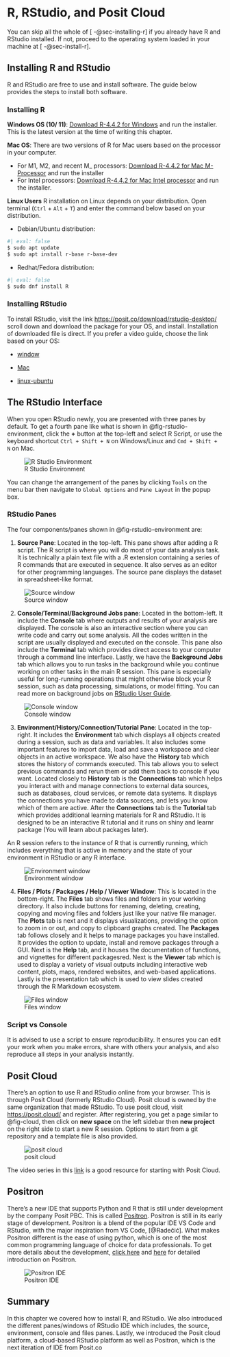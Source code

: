 # R, RStudio, and Posit Cloud {#sec-environ}

::: {.callout-note appearnce="simple"}
You can skip all the whole of [ -@sec-installing-r] if you already have R and RStudio installed. If not, proceed to the operating system loaded in your machine at [ -@sec-install-r].
:::

## Installing R and RStudio {#sec-installing-r}

R and RStudio are free to use and install software. The guide below provides the steps to install both software.

### Installing R {#sec-install-r}

**Windows OS (10/ 11)**:  <a href="https://cran.rstudio.com/bin/windows/base/R-4.4.2-win.exe" title="Download R version 4.4.2, Big Sur" download="R-4.4.2-latest-64-bit">Download R-4.4.2 for Windows</a> and run the installer. This is the latest version at the time of writing this chapter.

**Mac OS**: There are two versions of R for Mac users based on the processor in your computer.

-   For M1, M2, and recent M_ processors: <a href="https://cran.rstudio.com/bin/macosx/big-sur-arm64/base/R-4.4.2-arm64.pkg" title="R R version 4.4.2, Big Sur" download="R-4.4.2-latest-64-bit">Download R-4.4.2 for Mac M-Processor</a> and run the installer
-   For Intel processors: <a href="https://cran.r-project.org/bin/macosx/big-sur-x86_64/base/R-4.4.2-x86_64.pkg" title="R R version 4.4.2, Big Sur" download="R-4.4.2-latest-64-bit">Download R-4.4.2 for Mac Intel processor</a> and run the installer.

**Linux Users** R installation on Linux depends on your distribution. Open terminal (`Ctrl` + `Alt` + `T`) and enter the command below based on your distribution.

-   Debian/Ubuntu distribution:

``` .bash
#| eval: false
$ sudo apt update
$ sudo apt install r-base r-base-dev
```

-   Redhat/Fedora distribution:

``` .bash
#| eval: false
$ sudo dnf install R
```

### Installing RStudio

To install RStudio, visit the link <https://posit.co/download/rstudio-desktop/> scroll down and download the package for your OS, and install. Installation of downloaded file is direct. If you prefer a video guide, choose the link based on your OS:

-   [window](https://www.youtube.com/watch?v=KUb_NYa4m3g)

-   [Mac](https://drive.google.com/file/d/1haHA_2r6L4D_VcBdTcgH53dcTbGV78_2/view?usp=drive_link)

-   [linux-ubuntu](https://www.youtube.com/watch?v=Uw9fWa-hVdc)

## The RStudio Interface

When you open RStudio newly, you are presented with three panes by default. To get a fourth pane like what is shown in @fig-rstudio-environment, click the **+** button at the top-left and select R Script, or use the keyboard shortcut `Ctrl + Shift + N` on Windows/Linux and `Cmd + Shift + N` on Mac.

![R Studio Environment](images/r_interface.png){#fig-rstudio-environment .lightbox}

You can change the arrangement of the panes by clicking `Tools` on the menu bar then navigate to `Global Options` and `Pane Layout` in the popup box.

### RStudio Panes {#sec-panes}

The four components/panes shown in @fig-rstudio-environment are:

1.  **Source Pane**: Located in the top-left. This pane shows after adding a R script. The R script is where you will do most of your data analysis task. It is technically a plain text file with a .R extension containing a series of R commands that are executed in sequence. It also serves as an editor for other programming languages. The source pane displays the dataset in spreadsheet-like format.

![Source window](images/rscript.png){.lightbox}

2.  **Console/Terminal/Background Jobs pane**: Located in the bottom-left. It include the **Console** tab where outputs and results of your analysis are displayed. The console is also an interactive section where you can write code and carry out some analysis. All the codes written in the script are usually displayed and executed on the console. This pane also include the **Terminal** tab which provides direct access to your computer through a command line interface. Lastly, we have the **Background Jobs** tab which allows you to run tasks in the background while you continue working on other tasks in the main R session. This pane is especially useful for long-running operations that might otherwise block your R session, such as data processing, simulations, or model fitting. You can read more on background jobs on [RStudio User Guide](https://docs.posit.co/ide/user/ide/guide/tools/jobs.html).

![Console window](images/console.png){.lightbox}

3.  **Environment/History/Connection/Tutorial Pane**: Located in the top-right. It includes the **Environment** tab which displays all objects created during a session, such as data and variables. It also includes some important features to import data, load and save a workspace and clear objects in an active workspace. We also have the **History** tab which stores the history of commands executed. This tab allows you to select previous commands and rerun them or add them back to console if you want. Located closely to **History** tab is the **Connections** tab which helps you interact with and manage connections to external data sources, such as databases, cloud services, or remote data systems. It displays the connections you have made to data sources, and lets you know which of them are active. After the **Connections** tab is the **Tutorial** tab which provides additional learning materials for R and RStudio. It is designed to be an interactive R tutorial and it runs on shiny and learnr package (You will learn about packages later). 

::: {.callout-note appearance="simple"}
An R session refers to the instance of R that is currently running, which includes everything that is active in memory and the state of your environment in RStudio or any R interface.
:::

![Environment window](images/environment_pane.png){.lightbox}

4.  **Files / Plots / Packages / Help / Viewer Window**: This is located in the bottom-right. The **Files** tab shows files and folders in your working directory. It also include buttons for renaming, deleting, creating, copying and moving files and folders just like your native file manager. The **Plots** tab is next and it displays visualizations, providing the option to zoom in or out, and copy to clipboard graphs created. The **Packages** tab follows closely and it helps to manage packages you have installed. It provides the option to update, install and remove packages through a GUI. Next is the **Help** tab, and it houses the documentation of functions, and vignettes for different packagesred. Next is the **Viewer** tab which is used to display a variety of visual outputs including interactive web content, plots, maps, rendered websites, and web-based applications. Lastly is the presentation tab which is used to view slides created through the R Markdown ecosystem.

![Files window](images/file_pane.png){.lightbox}


::: {.callout-tip appearance="simple"}
### Script vs Console

It is advised to use a script to ensure reproducibility. It ensures you can edit your work when you make errors, share with others your analysis, and also reproduce all steps in your analysis instantly.
:::

## Posit Cloud

There's an option to use R and RStudio online from your browser. This is through Posit Cloud (formerly RStudio Cloud). Posit cloud is owned by the same organization that made RStudio. To use posit cloud, visit <https://posit.cloud/> and register. After registering, you get a page similar to @fig-cloud, then click on **new space** on the left sidebar then **new project** on the right side to start a new R session. Options to start from a git repository and a template file is also  provided.

![posit cloud](images/posit-cloud.png){#fig-cloud .lightbox}

The video series in this [link](https://www.youtube.com/watch?v=VV_3MvJmwG4&list=PL9HYL-VRX0oSn7tBLDiSt4Vnyk3yB6ipA) is a good resource for starting with Posit Cloud.


## Positron

There's a new IDE that supports Python and R that is still under development by the company Posit PBC. This is called [Positron](https://github.com/posit-dev/positron/releases). Positron is still in its early stage of development. Positron is a blend of the popular IDE VS Code and RStudio, with the major inspiration from VS Code, [@Radečić]. What makes Positron different is the ease of using python, which is one of the most common programming language of choice for data professionals. To get more details about the development, [click here](https://github.com/posit-dev/positron/releases) and [here](https://www.appsilon.com/post/introducing-positron) for detailed introduction on Positron.

![Positron IDE](images/positron.png){.lightbox}

## Summary {.unnumbered}

In this chapter we covered how to install R, and RStudio. We also introduced the different panes/windows of RStudio IDE which includes, the source, environment, console and files panes. Lastly, we introduced the Posit cloud platform, a cloud-based RStudio platform as well as Positron, which is the next iteration of IDE from Posit.co
